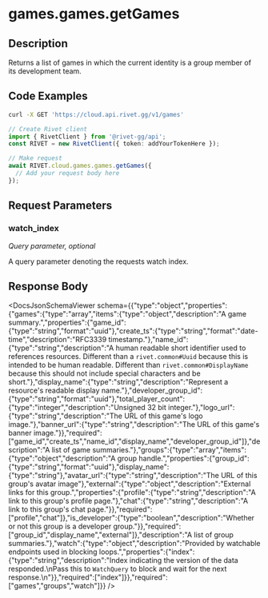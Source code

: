 

# games.games.getGames

## Description

Returns a list of games in which the current identity is a group member of its development team.


## Code Examples

<CodeGroup title='Request' tag='GET' label='https://cloud.api.rivet.gg/v1/games'>

```bash {{ title: 'cURL' }}
curl -X GET 'https://cloud.api.rivet.gg/v1/games'
```

```ts
// Create Rivet client
import { RivetClient } from '@rivet-gg/api';
const RIVET = new RivetClient({ token: addYourTokenHere });

// Make request
await RIVET.cloud.games.games.getGames({
  // Add your request body here
});
```

</CodeGroup>


## Request Parameters


### watch_index

_Query parameter, optional_


A query parameter denoting the requests watch index.


## Response Body

<DocsJsonSchemaViewer schema={{"type":"object","properties":{"games":{"type":"array","items":{"type":"object","description":"A game summary.","properties":{"game_id":{"type":"string","format":"uuid"},"create_ts":{"type":"string","format":"date-time","description":"RFC3339 timestamp."},"name_id":{"type":"string","description":"A human readable short identifier used to references resources. Different than a `rivet.common#Uuid` because this is intended to be human readable. Different than `rivet.common#DisplayName` because this should not include special characters and be short."},"display_name":{"type":"string","description":"Represent a resource's readable display name."},"developer_group_id":{"type":"string","format":"uuid"},"total_player_count":{"type":"integer","description":"Unsigned 32 bit integer."},"logo_url":{"type":"string","description":"The URL of this game's logo image."},"banner_url":{"type":"string","description":"The URL of this game's banner image."}},"required":["game_id","create_ts","name_id","display_name","developer_group_id"]},"description":"A list of game summaries."},"groups":{"type":"array","items":{"type":"object","description":"A group handle.","properties":{"group_id":{"type":"string","format":"uuid"},"display_name":{"type":"string"},"avatar_url":{"type":"string","description":"The URL of this group's avatar image"},"external":{"type":"object","description":"External links for this group.","properties":{"profile":{"type":"string","description":"A link to this group's profile page."},"chat":{"type":"string","description":"A link to this group's chat page."}},"required":["profile","chat"]},"is_developer":{"type":"boolean","description":"Whether or not this group is a developer group."}},"required":["group_id","display_name","external"]},"description":"A list of group summaries."},"watch":{"type":"object","description":"Provided by watchable endpoints used in blocking loops.","properties":{"index":{"type":"string","description":"Index indicating the version of the data responded.\nPass this to `WatchQuery` to block and wait for the next response.\n"}},"required":["index"]}},"required":["games","groups","watch"]}} />

